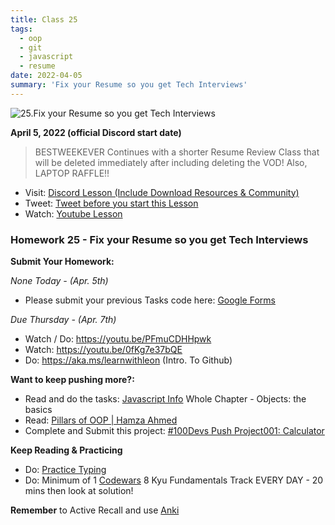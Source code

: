 ```yaml
---
title: Class 25
tags:
  - oop
  - git
  - javascript
  - resume
date: 2022-04-05
summary: 'Fix your Resume so you get Tech Interviews'
---
```


![25.Fix your Resume so you get Tech Interviews](https://cdn.hashnode.com/res/hashnode/image/upload/v1676637631653/8z6LRiz8F.png?auto=compress)

**April 5, 2022 (official Discord start date)**

> BESTWEEKEVER Continues with a shorter Resume Review Class that will be deleted immediately after including deleting the VOD! Also, LAPTOP RAFFLE!!

- Visit: [Discord Lesson (Include Download Resources & Community)](https://discord.com/channels/735923219315425401/738891289071714388/961015534667829268)
- Tweet: [Tweet before you start this Lesson](https://twitter.com/leonnoel/status/1509644411528835084)
- Watch: [Youtube Lesson](https://youtu.be/ZlB4BockYNQ)

### Homework 25 - Fix your Resume so you get Tech Interviews

**Submit Your Homework:**

_None Today - (Apr. 5th)_

- Please submit your previous Tasks code here: [Google Forms](https://forms.gle/jK41o5QGNdzY8rPk9)

_Due Thursday - (Apr. 7th)_

- Watch / Do: https://youtu.be/PFmuCDHHpwk
- Watch: https://youtu.be/0fKg7e37bQE​
- Do: https://aka.ms/learnwithleon (Intro. To Github)

**Want to keep pushing more?:**

- Read and do the tasks: [Javascript Info](https://javascript.info/) Whole Chapter - Objects: the basics
- Read: [Pillars of OOP | Hamza Ahmed](https://medium.com/@hamzzza.ahmed95/four-pillars-of-object-oriented-programming-oop-e8d7822aa2197/)
- Complete and Submit this project: [#100Devs Push Project001: Calculator](https://github.com/leonnoel/100devs-calculator/)

**Keep Reading & Practicing**

- Do: [Practice Typing](https://www.keybr.com/)
- Do: Minimum of 1 [Codewars](https://codewars.com/) 8 Kyu Fundamentals Track EVERY DAY - 20 mins then look at solution!

**Remember** to Active Recall and use [Anki](https://apps.ankiweb.net/)
